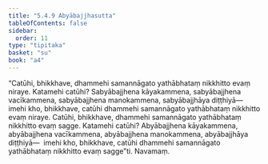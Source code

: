 ```yaml
---
title: "5.4.9 Abyābajjhasutta"
tableOfContents: false
sidebar:
  order: 11
type: "tipitaka"
basket: "su"
book: "a4"
---
```



<DynamicBreadcrumb />

<Division number="240" book="a4" bookNo="15" page="560">

<Paragraph number="1466" book="a4">
“Catūhi, bhikkhave, dhammehi samannāgato yathābhataṃ nikkhitto evaṃ niraye. Katamehi catūhi? Sabyābajjhena kāyakammena, sabyābajjhena vacīkammena, sabyābajjhena manokammena, sabyābajjhāya diṭṭhiyā—  imehi kho, bhikkhave, catūhi dhammehi samannāgato yathābhataṃ nikkhitto evaṃ niraye.
</Paragraph>

<Paragraph number="1467" book="a4">
Catūhi, bhikkhave, dhammehi samannāgato yathābhataṃ nikkhitto evaṃ sagge. Katamehi catūhi? Abyābajjhena kāyakammena, abyābajjhena vacīkammena, abyābajjhena manokammena, abyābajjhāya diṭṭhiyā—  imehi kho, bhikkhave, catūhi dhammehi samannāgato yathābhataṃ nikkhitto evaṃ sagge”ti.

</Paragraph>
</Division>

<Paragraph number="1468" type="center" book="a4">
Navamaṃ.
</Paragraph>